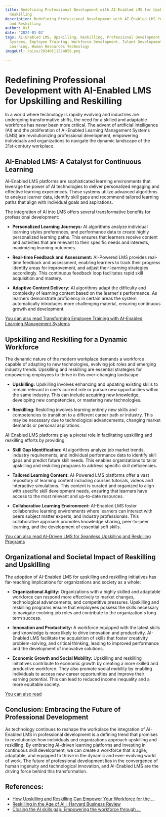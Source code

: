 ```yaml
---
title: Redefining Professional Development with AI-Enabled LMS for Upskilling and
  Reskilling
description: Redefining Professional Development with AI-Enabled LMS for Upskilling
  and Reskilling
author: Usf
date: '2024-01-02'
tags: AI-Enabled LMS, Upskilling, Reskilling, Professional Development, Learning Management
  Systems, Employee Training, Workforce Development, Talent Development, Continuous
  Learning, Human Resources Technology
imageUrl: /pixa/20240111224056.png

---
```

# Redefining Professional Development  with AI-Enabled LMS for Upskilling and Reskilling

In a world where technology  is rapidly evolving and  industries are  undergoing transformative shifts, the need for a skilled  and adaptable  workforce has never been more critical. The  advent of artificial intelligence (AI) and the proliferation of AI-Enabled Learning Management Systems (LMS) are revolutionizing professional development, empowering individuals and organizations to navigate the dynamic landscape of the 21st-century workplace.

## AI-Enabled LMS: A Catalyst for Continuous Learning

AI-Enabled LMS  platforms are sophisticated learning environments that  leverage the power of AI technologies  to deliver personalized engaging and effective learning experiences.  These systems utilize advanced algorithms to analyze learner data, identify skill  gaps and recommend tailored learning paths  that align with individual goals  and aspirations.

The integration of AI into LMS offers several transformative benefits for professional development:

- **Personalized Learning Journeys:** AI algorithms analyze  individual learning styles preferences, and performance data to create highly personalized learning paths. This ensures that  learners receive  content and activities that are relevant to their specific needs and interests, maximizing  learning  outcomes.

- **Real-time  Feedback  and Assessment:** AI-Powered  LMS provides real-time feedback and assessment, enabling learners to track their progress  identify areas for improvement, and adjust their learning  strategies accordingly. This continuous feedback loop facilitates rapid skill acquisition and mastery.

- **Adaptive Content Delivery:** AI algorithms adapt the difficulty and  complexity of learning content based on the learner's  performance. As  learners demonstrate proficiency in certain areas the  system automatically introduces more challenging material, ensuring continuous growth and  development.

[You can also read  Transforming Employee Training with AI-Enabled Learning Management Systems](Transforming%20Employee%20Training%20with%20AI-Enabled%20Learning%20Management%20Systems)


## Upskilling and Reskilling for a Dynamic Workforce

The dynamic nature of the modern workplace demands a  workforce capable of  adapting to new technologies, evolving job roles and emerging industry  trends. Upskilling and reskilling are essential strategies for empowering employees to thrive  in this  ever-changing landscape.

- **Upskilling:** Upskilling involves enhancing and updating existing skills to remain relevant in one's current role or pursue new opportunities within the same industry. This can include acquiring new  knowledge,  developing new competencies, or mastering new technologies.

-  **Reskilling:** Reskilling involves learning  entirely new skills and competencies to  transition to a different career path or industry. This may be necessary due to  technological advancements, changing market demands or personal aspirations.

AI-Enabled LMS platforms play a pivotal role in facilitating upskilling and reskilling efforts by providing:

- **Skill Gap Identification:**  AI algorithms analyze job market trends, industry requirements, and individual performance data to identify skill  gaps and predict future skill needs. This enables organizations to tailor upskilling and reskilling programs to address  specific skill deficiencies.

- **Tailored Learning Content:** AI-Powered LMS platforms offer a vast repository of learning content including courses tutorials, videos and interactive simulations. This content is curated and organized  to align with specific skill development needs,  ensuring that learners  have access to the most relevant and up-to-date resources.

-  **Collaborative Learning Environment:** AI-Enabled LMS foster collaborative learning environments  where learners can  interact with peers subject matter experts, and industry professionals. This collaborative approach promotes knowledge sharing, peer-to-peer  learning, and the development of essential soft skills.

[You can  also read  AI-Driven LMS for Seamless Upskilling and Reskilling  Programs](AI-Driven%20LMS%20for%20Seamless%20Upskilling%20and%20Reskilling%20Programs)


## Organizational  and Societal Impact of Reskilling and Upskilling

The adoption of AI-Enabled LMS for upskilling and reskilling initiatives has  far-reaching implications  for organizations and society as  a whole:

- **Organizational Agility:** Organizations with a highly skilled and  adaptable workforce can respond more effectively to market changes, technological advancements, and competitive pressures. Upskilling and reskilling programs ensure that employees possess the  skills necessary to navigate evolving job  roles and contribute to the organization's long-term success.

- **Innovation and Productivity:**  A workforce equipped with the latest skills and knowledge  is  more  likely to  drive innovation and productivity. AI-Enabled LMS facilitate the acquisition of skills that  foster creativity problem-solving, and  critical thinking, leading to  improved performance and the development of innovative solutions.

- **Economic Growth and Social Mobility:** Upskilling and reskilling initiatives contribute to economic growth by creating a more skilled and  productive workforce. They also promote social mobility by enabling individuals to access new career opportunities and improve their earning potential. This can lead to  reduced income inequality and a more equitable society.

[You can also read ]()


## Conclusion: Embracing the Future of Professional Development

As  technology continues  to reshape the workplace the integration of AI-Enabled LMS  in professional development is a defining trend that promises to revolutionize  how individuals and organizations approach upskilling and reskilling. By embracing AI-driven learning platforms and investing in continuous skill development, we can create a workforce  that is agile, adaptable, and equipped to thrive in the dynamic and ever-evolving world of work. The future of professional development lies in the convergence of human ingenuity and technological innovation, and AI-Enabled LMS are the driving  force behind this transformation.

## References:
- [How Upskilling and Reskilling Can Empower Your Workforce for the ...](https://www.linkedin.com/pulse/how-upskilling-reskilling-can-empower-your-workforce-ai-chiancone)
- [Reskilling in the Age of AI - Harvard Business Review](https://hbr.org/2023/09/reskilling-in-the-age-of-ai)
- [Closing the AI skills gap: Empowering the workforce through ...](https://corporate.britishcouncil.org/insights/closing-ai-skills-gap-empowering-workforce-through-upskilling-and-reskilling-2)
